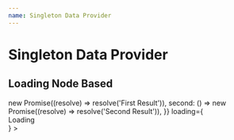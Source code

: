 ```yaml
---
name: Singleton Data Provider
---
```



# Singleton Data Provider

## Loading Node Based

<Playground>
    <SingletonDataProvider
        sources={{
            first: () => new Promise((resolve) => resolve('First Result')),
            second: () => new Promise((resolve) => resolve('Second Result')),
        }}
        loading={<div>Loading</div>}
    >
        <DataConsumer />
    </SingletonDataProvider>
</Playground>

